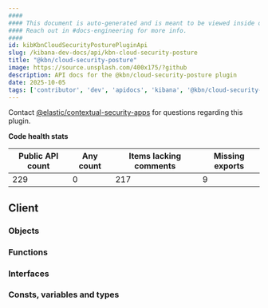 ```yaml
---
####
#### This document is auto-generated and is meant to be viewed inside our experimental, new docs system.
#### Reach out in #docs-engineering for more info.
####
id: kibKbnCloudSecurityPosturePluginApi
slug: /kibana-dev-docs/api/kbn-cloud-security-posture
title: "@kbn/cloud-security-posture"
image: https://source.unsplash.com/400x175/?github
description: API docs for the @kbn/cloud-security-posture plugin
date: 2025-10-05
tags: ['contributor', 'dev', 'apidocs', 'kibana', '@kbn/cloud-security-posture']
---
```




Contact [@elastic/contextual-security-apps](https://github.com/orgs/elastic/teams/contextual-security-apps) for questions regarding this plugin.

**Code health stats**

| Public API count  | Any count | Items lacking comments | Missing exports |
|-------------------|-----------|------------------------|-----------------|
| 229 | 0 | 217 | 9 |

## Client

### Objects
<DocDefinitionList data={kbnCloudSecurityPostureObj.client.objects}/>

### Functions
<DocDefinitionList data={kbnCloudSecurityPostureObj.client.functions}/>

### Interfaces
<DocDefinitionList data={kbnCloudSecurityPostureObj.client.interfaces}/>

### Consts, variables and types
<DocDefinitionList data={kbnCloudSecurityPostureObj.client.misc}/>

